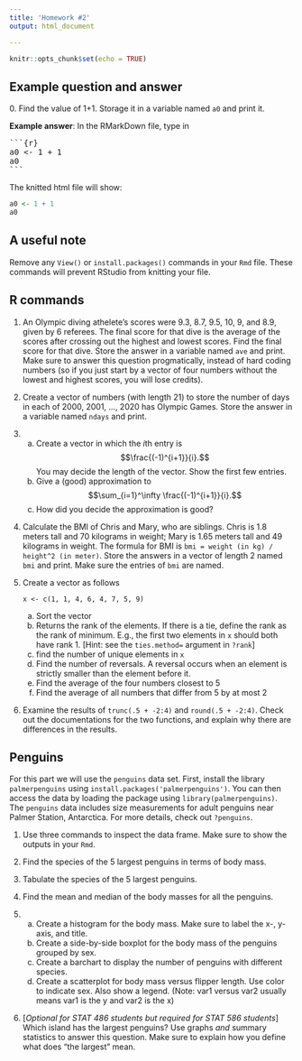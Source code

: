 ```yaml
---
title: 'Homework #2'
output: html_document

---
```


```r
knitr::opts_chunk$set(echo = TRUE)
```

## Example question and answer
0\. Find the value of 1+1. Storage it in a variable named `a0` and print it.

**Example answer**:
In the RMarkDown file, type in
<pre>```{r}
a0 <- 1 + 1
a0
```</pre>
The knitted html file will show:
```r
a0 <- 1 + 1
a0
```

## A useful note
Remove any `View()` or `install.packages()` commands in your `Rmd` file. These commands will prevent RStudio from knitting your file. 

## R commands
1. An Olympic diving athelete's scores were 9.3, 8.7, 9.5, 10, 9, and 8.9, given by 6 referees. The final score for that dive is the average of the scores after crossing out the highest and lowest scores. Find the final score for that dive. Store the answer in a variable named `ave` and print. Make sure to answer this question progmatically, instead of hard coding numbers (so if you just start by a vector of four numbers without the lowest and highest scores, you will lose credits). 
2. Create a vector of numbers (with length 21) to store the number of days in each of 2000, 2001, ..., 2020 has Olympic Games. Store the answer in a variable named `ndays` and print.
<!-- An entry of the vector should be `1` if the corresponding year has Olympic Games, and `0` otherwise. Note that Olympic Games take place every two years (there are both summer and winter Olympic Games), and that 2020 does not have Olympic Games. Store the answer in a variable named `olympic` and print. -->
3. 
    a. Create a vector in which the $i$th entry is 
    $$\frac{(-1)^{i+1}}{i}.$$
    You may decide the length of the vector. Show the first few entries.
    a. Give a (good) approximation to 
    $$\sum_{i=1}^\infty \frac{(-1)^{i+1}}{i}.$$
    a. How did you decide the approximation is good?
3. Calculate the BMI of Chris and Mary, who are siblings. Chris is 1.8 meters tall and 70 kilograms in weight; Mary is 1.65 meters tall and 49 kilograms in weight. The formula for BMI is `bmi = weight (in kg) / height^2 (in meter)`. Store the answers in a vector of length 2 named `bmi` and print. Make sure the entries of `bmi` are named. 
4. Create a vector as follows

    ```
    x <- c(1, 1, 4, 6, 4, 7, 5, 9)
    ```
    
    a. Sort the vector
    a. Returns the rank of the elements. If there is a tie, define the rank as the rank of minimum. E.g., the first two elements in `x` should both have rank 1. [Hint: see the `ties.method=` argument in `?rank`]
    a. find the number of unique elements in `x`
    a. Find the number of reversals. A reversal occurs when an element is strictly smaller than the element before it.
    a. Find the average of the four numbers closest to 5
    a. Find the average of all numbers that differ from 5 by at most 2

1. Examine the results of `trunc(.5 + -2:4)` and `round(.5 + -2:4)`. Check out the documentations for the two functions, and explain why there are differences in the results.

## Penguins
For this part we will use the `penguins` data set.
First, install the library `palmerpenguins` using `install.packages('palmerpenguins')`. 
You can then access the data by loading the package using `library(palmerpenguins)`. 
The `penguins` data includes size measurements for adult penguins near Palmer Station, Antarctica.
For more details, check out `?penguins`.

1. Use three commands to inspect the data frame. Make sure to show the outputs in your `Rmd`.

2. Find the species of the 5 largest penguins in terms of body mass. 

3. Tabulate the species of the 5 largest penguins.

4. Find the mean and median of the body masses for all the penguins.

5. 
    a. Create a histogram for the body mass. Make sure to label the x-, y-axis, and title.
    a. Create a side-by-side boxplot for the body mass of the penguins grouped by sex. 
    a. Create a barchart to display the number of penguins with different species.
    a. Create a scatterplot for body mass versus flipper length. Use color to indicate sex. Also show a legend. (Note: var1 versus var2 usually means var1 is the y and var2 is the x)

6. [*Optional for STAT 486 students but required for STAT 586 students*] Which island has the largest penguins? Use graphs *and* summary statistics to answer this question. Make sure to explain how you define what does "the largest" mean.
